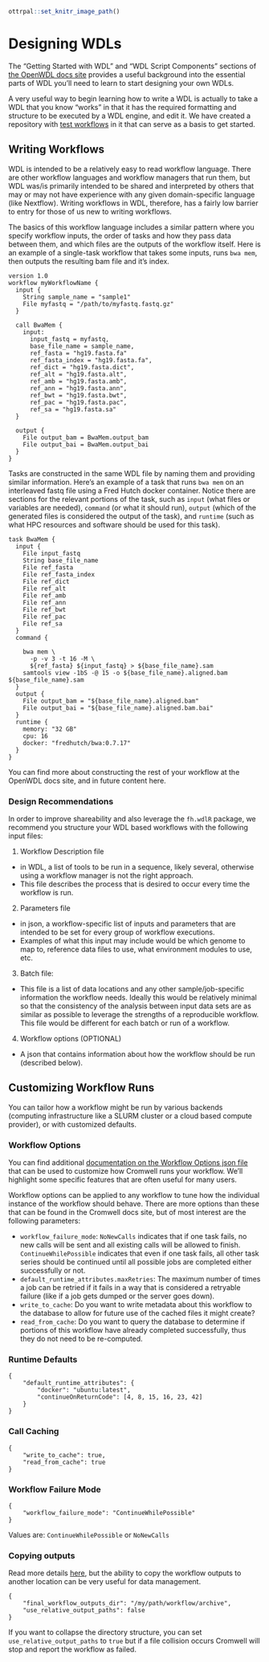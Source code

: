 ```r
ottrpal::set_knitr_image_path()
```

# Designing WDLs

The "Getting Started with WDL" and "WDL Script Components" sections of [the OpenWDL docs site](https://wdl-docs.readthedocs.io/en/stable/) provides a useful background into the essential parts of WDL you'll need to learn to start designing your own WDLs. 

A very useful way to begin learning how to write a WDL is actually to take a WDL that you know "works" in that it has the required formatting and structure to be executed by a WDL engine, and edit it.  We have created a repository with [test workflows](https://github.com/FredHutch/wdl-test-workflows) in it that can serve as a basis to get started.  

## Writing Workflows
WDL is intended to be a relatively easy to read workflow language.  There are other workflow languages and workflow managers that run them, but WDL was/is primarily intended to be shared and interpreted by others that may or may not have experience with any given domain-specific language (like Nextflow).  Writing workflows in WDL, therefore, has a fairly low barrier to entry for those of us new to writing workflows.  

The basics of this workflow language includes a similar pattern where you specify workflow inputs, the order of tasks and how they pass data between them, and which files are the outputs of the workflow itself.  Here is an example of a single-task workflow that takes some inputs, runs `bwa mem`, then outputs the resulting bam file and it's index.  

```
version 1.0
workflow myWorkflowName {
  input {
    String sample_name = "sample1"
    File myfastq = "/path/to/myfastq.fastq.gz"
  }

  call BwaMem {
    input:
      input_fastq = myfastq,
      base_file_name = sample_name,
      ref_fasta = "hg19.fasta.fa"
      ref_fasta_index = "hg19.fasta.fa",
      ref_dict = "hg19.fasta.dict",
      ref_alt = "hg19.fasta.alt",
      ref_amb = "hg19.fasta.amb",
      ref_ann = "hg19.fasta.ann",
      ref_bwt = "hg19.fasta.bwt",
      ref_pac = "hg19.fasta.pac",
      ref_sa = "hg19.fasta.sa"
  }

  output {
    File output_bam = BwaMem.output_bam
    File output_bai = BwaMem.output_bai
  }
}
```



Tasks are constructed in the same WDL file by naming them and providing similar information.  Here's an example of a task that runs `bwa mem` on an interleaved fastq file using a Fred Hutch docker container.  Notice there are sections for the relevant portions of the task, such as `input` (what files or variables are needed), `command` (or what it should run), `output` (which of the generated files is considered the output of the task), and `runtime` (such as what HPC resources and software should be used for this task).  

```
task BwaMem {
  input {
    File input_fastq
    String base_file_name
    File ref_fasta
    File ref_fasta_index
    File ref_dict
    File ref_alt
    File ref_amb
    File ref_ann
    File ref_bwt
    File ref_pac
    File ref_sa
  }
  command {

    bwa mem \
      -p -v 3 -t 16 -M \
      ${ref_fasta} ${input_fastq} > ${base_file_name}.sam 
    samtools view -1bS -@ 15 -o ${base_file_name}.aligned.bam ${base_file_name}.sam
  }
  output {
    File output_bam = "${base_file_name}.aligned.bam"
    File output_bai = "${base_file_name}.aligned.bam.bai"
  }
  runtime {
    memory: "32 GB"
    cpu: 16
    docker: "fredhutch/bwa:0.7.17"
  }
}
```

You can find more about constructing the rest of your workflow at the OpenWDL docs site, and in future content here.  

### Design Recommendations
In order to improve shareability and also leverage the `fh.wdlR` package, we recommend you structure your WDL based workflows with the following input files:

1.  Workflow Description file
  - in WDL, a list of tools to be run in a sequence, likely several, otherwise using a workflow manager is not the right approach.  
  - This file describes the process that is desired to occur every time the workflow is run.
2.  Parameters file
  - in json, a workflow-specific list of inputs and parameters that are intended to be set for every group of workflow executions.
  - Examples of what this input may include would be which genome to map to, reference data files to use, what environment modules to use, etc.
3.  Batch file:  
  - This file is a list of data locations and any other sample/job-specific information the workflow needs.  Ideally this would be relatively minimal so that the consistency of the analysis between input data sets are as similar as possible to leverage the strengths of a reproducible workflow.  This file would be different for each batch or run of a workflow.    
4.  Workflow options (OPTIONAL)
  - A json that contains information about how the workflow should be run (described below). 





## Customizing Workflow Runs
You can tailor how a workflow might be run by various backends (computing infrastructure like a SLURM cluster or a cloud based compute provider), or with customized defaults.  

### Workflow Options

You can find additional [documentation on the Workflow Options json file](https://cromwell.readthedocs.io/en/stable/wf_options/Overview/) that can be used to customize how Cromwell runs your workflow.  We'll highlight some specific features that are often useful for many users.  

Workflow options can be applied to any workflow to tune how the individual instance of the workflow should behave. There are more options than these that can be found in the Cromwell docs site, but of most interest are the following parameters:


- `workflow_failure_mode`: `NoNewCalls` indicates that if one task fails, no new calls will be sent and all existing calls will be allowed to finish.  `ContinueWhilePossible` indicates that even if one task fails, all other task series should be continued until all possible jobs are completed either successfully or not.
- `default_runtime_attributes.maxRetries`: The maximum number of times a job can be retried if it fails in a way that is considered a retryable failure (like if a job gets dumped or the server goes down).
- `write_to_cache`: Do you want to write metadata about this workflow to the database to allow for future use of the cached files it might create?
- `read_from_cache`: Do you want to query the database to determine if portions of this workflow have already completed successfully, thus they do not need to be re-computed. 


### Runtime Defaults

```
{
    "default_runtime_attributes": {
        "docker": "ubuntu:latest",
        "continueOnReturnCode": [4, 8, 15, 16, 23, 42]
    }
}
```

### Call Caching



```
{
    "write_to_cache": true,
    "read_from_cache": true
}
```

### Workflow Failure Mode 

```
{
    "workflow_failure_mode": "ContinueWhilePossible"
}
```
Values are: `ContinueWhilePossible` or `NoNewCalls`


### Copying outputs

Read more details [here](https://cromwell.readthedocs.io/en/stable/wf_options/Overview/#output-copying), but the ability to copy the workflow outputs to another location can be very useful for data management.  

```
{
    "final_workflow_outputs_dir": "/my/path/workflow/archive",
    "use_relative_output_paths": false
}
```

If you want to collapse the directory structure, you can set `use_relative_output_paths` to `true` but if a file collision occurs Cromwell will stop and report the workflow as failed. 







